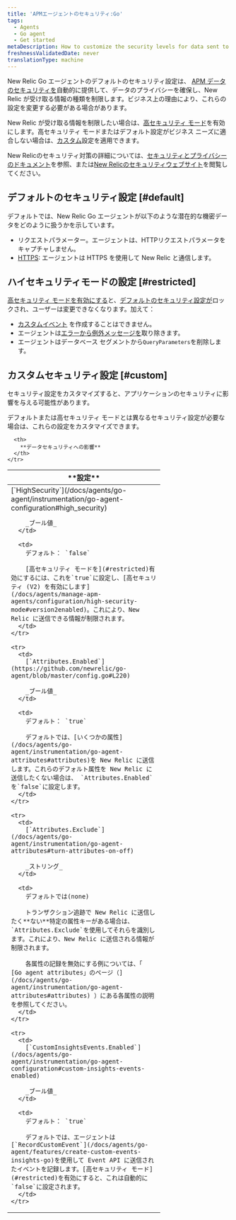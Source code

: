```yaml
---
title: 'APMエージェントのセキュリティ:Go'
tags:
  - Agents
  - Go agent
  - Get started
metaDescription: How to customize the security levels for data sent to New Relic from your Go app.
freshnessValidatedDate: never
translationType: machine
---
```


New Relic Go エージェントのデフォルトのセキュリティ設定は、 [APM データのセキュリティを](/docs/using-new-relic/new-relic-security/security/apm-agent-data-security)自動的に提供して、データのプライバシーを確保し、New Relic が受け取る情報の種類を制限します。ビジネス上の理由により、これらの設定を変更する必要がある場合があります。

New Relic が受け取る情報を制限したい場合は、[高セキュリティ モード](#restricted)を有効にします。高セキュリティ モードまたはデフォルト設定がビジネス ニーズに適合しない場合は、[カスタム](#custom)設定を適用できます。

New Relicのセキュリティ対策の詳細については、[セキュリティとプライバシーのドキュメント](/docs/using-new-relic/new-relic-security/security/security-matters-data-privacy-new-relic)を参照、または[New Relicのセキュリティウェブサイト](https://newrelic.com/security)を閲覧してください。

## デフォルトのセキュリティ設定 [#default]

デフォルトでは、New Relic Go エージェントが以下のような潜在的な機密データをどのように扱うかを示しています。

* リクエストパラメーター。エージェントは、HTTPリクエストパラメータをキャプチャしません。
* [HTTPS](/docs/agents/go-agent/instrumentation/go-agent-configuration#use-tls): エージェントは HTTPS を使用して New Relic と通信します。

## ハイセキュリティモードの設定 [#restricted]

[高セキュリティ モードを有効にする](/docs/agents/go-agent/instrumentation/go-agent-configuration#high_security)と、[デフォルトのセキュリティ設定が](#default)ロックされ、ユーザーは変更できなくなります。加えて：

* [カスタムイベント](/docs/agents/go-agent/features/create-custom-events-insights-go) を作成することはできません。
* エージェントは[エラーから例外メッセージを](https://github.com/newrelic/go-agent/blob/master/GUIDE.md#error-reporting)取り除きます。
* エージェントはデータベース セグメントから`QueryParameters`を削除します。

## カスタムセキュリティ設定 [#custom]

<Callout variant="caution">
  セキュリティ設定をカスタマイズすると、アプリケーションのセキュリティに影響を与える可能性があります。
</Callout>

デフォルトまたは高セキュリティ モードとは異なるセキュリティ設定が必要な場合は、これらの設定をカスタマイズできます。

<table>
  <thead>
    <tr>
      <th width="330px">
        **設定**
      </th>

      <th>
        **データセキュリティへの影響**
      </th>
    </tr>
  </thead>

  <tbody>
    <tr>
      <td>
        [`HighSecurity`](/docs/agents/go-agent/instrumentation/go-agent-configuration#high_security)

        _ブール値_
      </td>

      <td>
        デフォルト： `false`

        [高セキュリティ モードを](#restricted)有効にするには、これを`true`に設定し、[高セキュリティ (V2) を有効にします](/docs/agents/manage-apm-agents/configuration/high-security-mode#version2enabled)。これにより、New Relic に送信できる情報が制限されます。
      </td>
    </tr>

    <tr>
      <td>
        [`Attributes.Enabled`](https://github.com/newrelic/go-agent/blob/master/config.go#L220)

        _ブール値_
      </td>

      <td>
        デフォルト： `true`

        デフォルトでは、[いくつかの属性](/docs/agents/go-agent/instrumentation/go-agent-attributes#attributes)を New Relic に送信します。これらのデフォルト属性を New Relic に送信したくない場合は、 `Attributes.Enabled`を`false`に設定します。
      </td>
    </tr>

    <tr>
      <td>
        [`Attributes.Exclude`](/docs/agents/go-agent/instrumentation/go-agent-attributes#turn-attributes-on-off)

        _ストリング_
      </td>

      <td>
        デフォルトでは(none)

        トランザクション追跡で New Relic に送信したく**ない**特定の属性キーがある場合は、 `Attributes.Exclude`を使用してそれらを識別します。これにより、New Relic に送信される情報が制限されます。

        各属性の記録を無効にする例については、「 [Go agent attributes」のページ（](/docs/agents/go-agent/instrumentation/go-agent-attributes#attributes) ）にある各属性の説明を参照してください。
      </td>
    </tr>

    <tr>
      <td>
        [`CustomInsightsEvents.Enabled`](/docs/agents/go-agent/instrumentation/go-agent-configuration#custom-insights-events-enabled)

        _ブール値_
      </td>

      <td>
        デフォルト： `true`

        デフォルトでは、エージェントは[`RecordCustomEvent`](/docs/agents/go-agent/features/create-custom-events-insights-go)を使用して Event API に送信されたイベントを記録します。[高セキュリティ モード](#restricted)を有効にすると、これは自動的に`false`に設定されます。
      </td>
    </tr>
  </tbody>
</table>